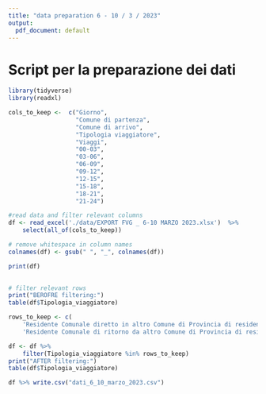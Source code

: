 ```yaml
---
title: "data preparation 6 - 10 / 3 / 2023"
output:
  pdf_document: default
---
```


# Script per la preparazione dei dati

```r
library(tidyverse)
library(readxl)
```
 
 
```r


cols_to_keep <-  c("Giorno",
                   "Comune di partenza", 
                   "Comune di arrivo", 
                   "Tipologia viaggiatore",       
                   "Viaggi",        
                   "00-03", 
                   "03-06", 
                   "06-09", 
                   "09-12", 
                   "12-15", 
                   "15-18", 
                   "18-21", 
                   "21-24")
```
 
```r
#read data and filter relevant columns
df <- read_excel('./data/EXPORT FVG _ 6-10 MARZO 2023.xlsx')  %>% 
    select(all_of(cols_to_keep))

# remove whitespace in column names
colnames(df) <- gsub(" ", "_", colnames(df))

print(df)
 
```

```r
# filter relevant rows
print("BEROFRE filtering:")
table(df$Tipologia_viaggiatore)

rows_to_keep <- c(
    'Residente Comunale diretto in altro Comune di Provincia di residenza',
    'Residente Comunale di ritorno da altro Comune di Provincia di residenza')

df <- df %>% 
    filter(Tipologia_viaggiatore %in% rows_to_keep)
print("AFTER filtering:")
table(df$Tipologia_viaggiatore)
```

```r
df %>% write.csv("dati_6_10_marzo_2023.csv")
```


